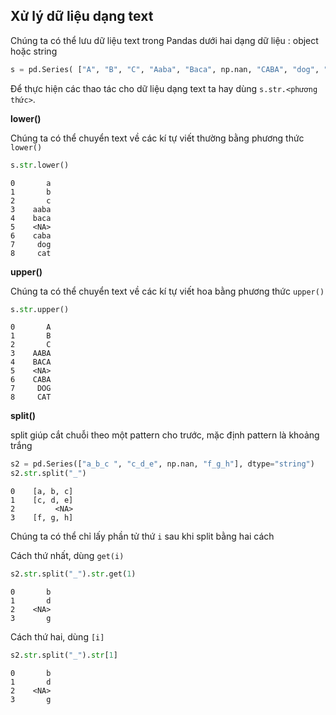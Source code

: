## Xử  lý dữ liệu dạng text 
Chúng ta có thể lưu dữ liệu text trong Pandas dưới hai dạng dữ liệu : object hoặc string​

```python
s = pd.Series( ["A", "B", "C", "Aaba", "Baca", np.nan, "CABA", "dog", "cat"], dtype="string")​
```

Để thực hiện các thao tác cho dữ liệu dạng text ta hay dùng `s.str.<phương thức>`.

**lower()**

Chúng ta có thể chuyển text về các kí tự viết thường bằng phương thức `lower()`

```python
s.str.lower()
```

```.python_output
0       a
1       b
2       c
3    aaba
4    baca
5    <NA>
6    caba
7     dog
8     cat
```


**upper()**

Chúng ta có thể chuyển text về các kí tự viết hoa bằng phương thức `upper()`

```python
s.str.upper()
```

```.python_output
0       A
1       B
2       C
3    AABA
4    BACA
5    <NA>
6    CABA
7     DOG
8     CAT
```

**split()**

split giúp cắt chuỗi theo một pattern cho trước, mặc định pattern là khoảng trắng

```python
s2 = pd.Series(["a_b_c ", "c_d_e", np.nan, "f_g_h"], dtype="string")
s2.str.split("_")​​
```

```.python_output
0    [a, b, c]​
1    [c, d, e]​
2         <NA>​
3    [f, g, h]​
```

Chúng ta có thể chỉ lấy phần tử thứ `i` sau khi split bằng hai cách

Cách thứ nhất, dùng `get(i)`

```python
s2.str.split("_").str.get(1)​
```

```.python_output
0       b​
1       d​
2    <NA>​
3       g
```

Cách thứ hai, dùng `[i]`

```python
s2.str.split("_").str[1]
```

```.python_output
0       b​
1       d​
2    <NA>​
3       g
```
